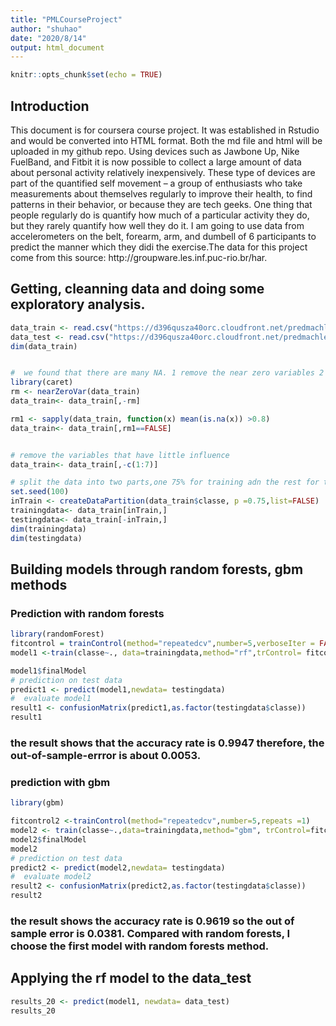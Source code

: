 ```yaml
---
title: "PMLCourseProject"
author: "shuhao"
date: "2020/8/14"
output: html_document
---
```


```r
knitr::opts_chunk$set(echo = TRUE)
```
## Introduction
This document is for coursera course project. It was established in Rstudio and would be converted into HTML format. Both the md file and html will be uploaded in my github repo.
Using devices such as Jawbone Up, Nike FuelBand, and Fitbit it is now possible to collect a large amount of data about personal activity relatively inexpensively. These type of devices are part of the quantified self movement – a group of enthusiasts who take measurements about themselves regularly to improve their health, to find patterns in their behavior, or because they are tech geeks. One thing that people regularly do is quantify how much of a particular activity they do, but they rarely quantify how well they do it.
I am going to use data from accelerometers on the belt, forearm, arm, and dumbell of 6 participants to predict the manner which they didi the exercise.The data for this project come from this source: http://groupware.les.inf.puc-rio.br/har.

## Getting, cleanning data and doing some exploratory analysis.

```r
data_train <- read.csv("https://d396qusza40orc.cloudfront.net/predmachlearn/pml-training.csv")
data_test <- read.csv("https://d396qusza40orc.cloudfront.net/predmachlearn/pml-testing.csv")
dim(data_train)


#  we found that there are many NA. 1 remove the near zero variables 2 remove NA.
library(caret)
rm <- nearZeroVar(data_train)
data_train<- data_train[,-rm]

rm1 <- sapply(data_train, function(x) mean(is.na(x)) >0.8)
data_train<- data_train[,rm1==FALSE]


# remove the variables that have little influence
data_train<- data_train[,-c(1:7)]

# split the data into two parts,one 75% for training adn the rest for testing
set.seed(100)
inTrain <- createDataPartition(data_train$classe, p =0.75,list=FALSE)
trainingdata<- data_train[inTrain,]
testingdata<- data_train[-inTrain,]
dim(trainingdata)
dim(testingdata)

```

## Building models through random forests, gbm methods

### Prediction with random forests
```r
library(randomForest)
fitcontrol = trainControl(method="repeatedcv",number=5,verboseIter = FALSE)
model1 <-train(classe~., data=trainingdata,method="rf",trControl= fitcontrol)

model1$finalModel
# prediction on test data
predict1 <- predict(model1,newdata= testingdata)
#  evaluate model1
result1 <- confusionMatrix(predict1,as.factor(testingdata$classe))
result1
```

### the result shows that the accuracy rate is 0.9947 therefore, the out-of-sample-errror is about 0.0053.

### prediction with gbm
```r
library(gbm)

fitcontrol2 <-trainControl(method="repeatedcv",number=5,repeats =1)
model2 <- train(classe~.,data=trainingdata,method="gbm", trControl=fitcontrol2,verbose=FALSE)
model2$finalModel
model2
# prediction on test data
predict2 <- predict(model2,newdata= testingdata)
#  evaluate model2
result2 <- confusionMatrix(predict2,as.factor(testingdata$classe))
result2
```
### the result shows the accuracy rate is 0.9619 so the out of sample error is 0.0381. Compared with random forests, I choose the first model with random forests method.

## Applying the rf model to the data_test
```r
results_20 <- predict(model1, newdata= data_test)
results_20
```
